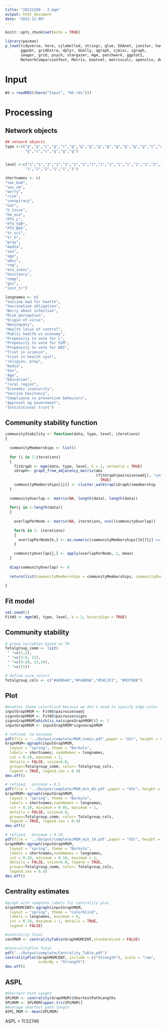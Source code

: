 ```yaml
---
title: "20221209 - 2.mgm"
output: html_document
date: "2022-12-09"
---
```


```r
knitr::opts_chunk$set(echo = TRUE)
```

```r
library(pacman)
p_load(tidyverse, here, sjlabelled, stringr, glue, EGAnet, janitor, haven, 
       ggpubr, gridExtra, dplyr, GGally, qgraph, sjmisc, igraph,
       imager, grid, psych, stargazer, mgm, patchwork, ggplot2, 
       NetworkComparisonTest, Matrix, bootnet, matrixcalc, openxlsx, devtools)


```


# Input

```r
W3 = readRDS((here("Input", "W3.rds")))
```

# Processing

## Network objects

```r
## network objects
type <-c("g","g","c","g","c","g","g","g","g","g","g","g","g","g","c","c","g","c",
         "g","c","c","g","g","g")


level <-c("1","1","2","1","2","1","1","1","1","1","1","1","1","1","2","2","1","2",
         "1","2","2","1","1","1")

shortnames <- c(
"vac_bad",
"vac_ob",
"worry",
"risk",
"conspiracy",
"nat",
"h_locus",
"he_eco",
"PTV_L",
"PTV_5SM",
"PTV_BOI",
"tr_sci",
"tr_h",
"pray",
"media",
"sex",
"age",
"educ",
"reg",
"eco_insec",
"hesitancy",
"comp",
"gov",
"inst_tr")

longnames <- c(
"Vaccine bad for health",
"Vaccination obligation",
"Worry about infection",
"Risk perception",
"Origin of virus",
"Naturopaty",
"Health locus of control",
"Public health vs economy",
"Propensity to vote for L",
"Propensity to vote for 5SM",
"Propensity to vote for BOI",
"Trust in science",
"trust in health syst",
"religion, pray",
"media",
"Sex",
"Age",
"Education",
"rural region",
"Economic insecurity",
"Vaccine hesitancy",
"Compliance to preventive behaviors",
"Approval og Government",
"Institutional trust")
```

## Community stability function

```r
communityStability <- function(data, type, level, iterations)
{
  
  communityMemberships <- list()
  
  for (i in 1:iterations)
  {
    fitGraph <- mgm(data, type, level, k = 2, verbatim = TRUE)
    iGraph<- graph_from_adjacency_matrix(abs
                                         (fitGraph$pairwise$wadj), "undirected", weighted =
                                           TRUE)
    communityMemberships[[i]] <- cluster_walktrap(iGraph)$membership
  }
  
  communityOverlap <- matrix(NA, length(data), length(data))
  
  for(j in 1:length(data))
  {
    
    overlapPerNode <- matrix(NA, iterations, ncol(communityOverlap))
    
    for(k in 1: iterations)
    {
      overlapPerNode[k,] <- as.numeric(communityMemberships[[k]][j] == communityMemberships[[k]])
    }
    
    communityOverlap[j,] <- apply(overlapPerNode, 2, mean)
  }
  
  diag(communityOverlap) <- 0
  
  return(list(communityMemberships = communityMemberships, communityOverlap = communityOverlap))
  
}
```


## Fit model
```r
set.seed(1)
FitW3 <- mgm(W3, type, level, k = 2, binarySign = TRUE)
```

## Community stability

```r
# group variables based on TH
Totalgroup_comm <- list(
 " "=c(1,2),
 " "=c(3:8, 22),
 " "=c(9:20, 23,24),
 " "=c(21))

# define nice colors
Totalgroup_cols <- c("#4EB64A","#F4AD0A","#54C2F2", "#9370DB")
```

## Plot

```r
#enables theme colorblind because we don't need to specify edge.color
inputGraphMGM <- FitW3$pairwise$wadj
signsGraphMGM <- FitW3$pairwise$signs
signsGraphMGM[which(is.na(signsGraphMGM))] <- 1
inputGraphMGM <- inputGraphMGM*signsGraphMGM

# refined, no minimum 
pdf(file = '../Output/complete/MGM_nomin.pdf',paper = "USr", height = 9, width = 12)
GraphMGM<-qgraph(inputGraphMGM, 
  layout = "spring", theme = "Borkulo", 
  labels = shortnames, nodeNames = longnames,
  cut = 0.10, maximum = 1, 
  details = FALSE, vsize=6.0,
  groups=Totalgroup_comm, color= Totalgroup_cols,
  legend = TRUE, legend.cex = 0.4)
dev.off()

# refined,  minimum = 0.5
pdf(file = '../Output/complete/MGM_min_05.pdf',paper = "USr", height = 9, width = 12)
GraphMGM<-qgraph(inputGraphMGM, 
  layout = "spring", theme = "Borkulo", 
  labels = shortnames,nodeNames = longnames,
  cut = 0.10, minimum = 0.05, maximum = 1, 
  details = FALSE, vsize=6.0, 
  groups=Totalgroup_comm, color= Totalgroup_cols,
  legend = TRUE, legend.cex = 0.4)
dev.off()

# refined,  minimum = 0.10
pdf(file = '../Output/complete/MGM_min_10.pdf',paper = "USr", height = 9, width = 12)
GraphMGM<-qgraph(inputGraphMGM, 
  layout = "spring", theme = "Borkulo", 
  labels = shortnames,nodeNames = longnames,
  cut = 0.10, minimum = 0.10, maximum = 1, 
  details = FALSE, vsize=6.0, legend = TRUE,
  groups=Totalgroup_comm, color= Totalgroup_cols,
  legend.cex = 0.4)
dev.off()
```

## Centrality estimates

```r
#graph with complete labels for centrality plot
GraphMGMCENT<-qgraph(inputGraphMGM, 
  layout = "spring", theme = "colorblind",
  labels = longnames, minimum = 0,
  cut = 0.10, maximum = 1, details = TRUE,
  legend = FALSE)

#centrality Total
centMGM <- centralityTable(GraphMGMCENT,standardized = FALSE)

#CentralityPlot Total
pdf('../Output/complete/Centrality_Table.pdf')
centralityPlot(GraphMGMCENT, include = c("Strength"), scale = "raw",
               orderBy = "Strength")
dev.off()

```

## ASPL

```r
#Shortest Path Lenght
SPLMGM <- centrality(GraphMGM)$ShortestPathLengths
SPLMGM <- SPLMGM[upper.tri(SPLMGM)]
#Average shortest path length
ASPL_MGM <- mean(SPLMGM)
```
ASPL = 11.52746




